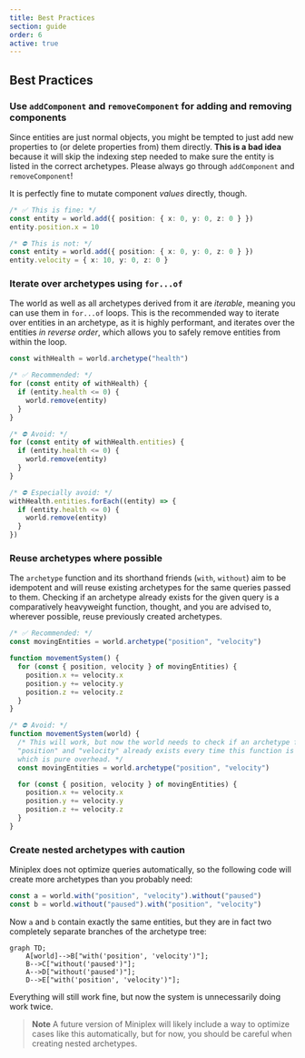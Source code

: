 ```yaml
---
title: Best Practices
section: guide
order: 6
active: true
---
```


## Best Practices

### Use `addComponent` and `removeComponent` for adding and removing components

Since entities are just normal objects, you might be tempted to just add new properties to (or delete properties from) them directly. **This is a bad idea** because it will skip the indexing step needed to make sure the entity is listed in the correct archetypes. Please always go through `addComponent` and `removeComponent`!

It is perfectly fine to mutate component _values_ directly, though.

```ts
/* ✅ This is fine: */
const entity = world.add({ position: { x: 0, y: 0, z: 0 } })
entity.position.x = 10

/* ⛔️ This is not: */
const entity = world.add({ position: { x: 0, y: 0, z: 0 } })
entity.velocity = { x: 10, y: 0, z: 0 }
```

### Iterate over archetypes using `for...of`

The world as well as all archetypes derived from it are _iterable_, meaning you can use them in `for...of` loops. This is the recommended way to iterate over entities in an archetype, as it is highly performant, and iterates over the entities _in reverse order_, which allows you to safely remove entities from within the loop.

```ts
const withHealth = world.archetype("health")

/* ✅ Recommended: */
for (const entity of withHealth) {
  if (entity.health <= 0) {
    world.remove(entity)
  }
}

/* ⛔️ Avoid: */
for (const entity of withHealth.entities) {
  if (entity.health <= 0) {
    world.remove(entity)
  }
}

/* ⛔️ Especially avoid: */
withHealth.entities.forEach((entity) => {
  if (entity.health <= 0) {
    world.remove(entity)
  }
})
```

### Reuse archetypes where possible

The `archetype` function and its shorthand friends (`with`, `without`) aim to be idempotent and will reuse existing archetypes for the same queries passed to them. Checking if an archetype already exists for the given query is a comparatively heavyweight function, thought, and you are advised to, wherever possible, reuse previously created archetypes.

```ts
/* ✅ Recommended: */
const movingEntities = world.archetype("position", "velocity")

function movementSystem() {
  for (const { position, velocity } of movingEntities) {
    position.x += velocity.x
    position.y += velocity.y
    position.z += velocity.z
  }
}

/* ⛔️ Avoid: */
function movementSystem(world) {
  /* This will work, but now the world needs to check if an archetype for
  "position" and "velocity" already exists every time this function is called,
  which is pure overhead. */
  const movingEntities = world.archetype("position", "velocity")

  for (const { position, velocity } of movingEntities) {
    position.x += velocity.x
    position.y += velocity.y
    position.z += velocity.z
  }
}
```

### Create nested archetypes with caution

Miniplex does not optimize queries automatically, so the following code will create more archetypes than you probably need:

```ts
const a = world.with("position", "velocity").without("paused")
const b = world.without("paused").with("position", "velocity")
```

Now `a` and `b` contain exactly the same entities, but they are in fact two completely separate branches of the archetype tree:

```mermaid
graph TD;
    A[world]-->B["with('position', 'velocity')"];
    B-->C["without('paused')"];
    A-->D["without('paused')"];
    D-->E["with('position', 'velocity')"];
```

Everything will still work fine, but now the system is unnecessarily doing work twice.

> **Note** A future version of Miniplex will likely include a way to optimize cases like this automatically, but for now, you should be careful when creating nested archetypes.
